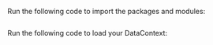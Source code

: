 
Run the following code to import the packages and modules:

```python title="Python" name="version-0.18 docs/docusaurus/docs/snippets/athena_python_example.py imports"
```

Run the following code to load your DataContext:

```python title="Python" name="version-0.18 docs/docusaurus/docs/snippets/athena_python_example.py get_context"
```
